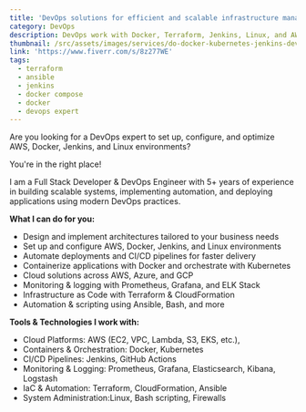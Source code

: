 ```yaml
---
title: 'DevOps solutions for efficient and scalable infrastructure management.'
category: DevOps
description: DevOps work with Docker, Terraform, Jenkins, Linux, and AWS, Kubernetes, Bash Scripting
thumbnail: /src/assets/images/services/do-docker-kubernetes-jenkins-devops-and-amazon-aws-related-work.png
link: 'https://www.fiverr.com/s/8z277WE'
tags:
  - terraform
  - ansible
  - jenkins
  - docker compose
  - docker
  - devops expert
---
```


Are you looking for a DevOps expert to set up, configure, and optimize AWS, Docker, Jenkins, and Linux environments?

You're in the right place!

I am a Full Stack Developer & DevOps Engineer with 5+ years of experience in building scalable systems, implementing automation, and deploying applications using modern DevOps practices.

**What I can do for you:**
- Design and implement architectures tailored to your business needs
- Set up and configure AWS, Docker, Jenkins, and Linux environments
- Automate deployments and CI/CD pipelines for faster delivery
- Containerize applications with Docker and orchestrate with Kubernetes
- Cloud solutions across AWS, Azure, and GCP
- Monitoring & logging with Prometheus, Grafana, and ELK Stack
- Infrastructure as Code with Terraform & CloudFormation
- Automation & scripting using Ansible, Bash, and more


**Tools & Technologies I work with:**
- Cloud Platforms: AWS (EC2, VPC, Lambda, S3, EKS, etc.),
- Containers & Orchestration: Docker, Kubernetes
- CI/CD Pipelines: Jenkins, GitHub Actions
- Monitoring & Logging: Prometheus, Grafana, Elasticsearch, Kibana, Logstash
- IaC & Automation: Terraform, CloudFormation, Ansible
- System Administration\:Linux, Bash scripting, Firewalls
